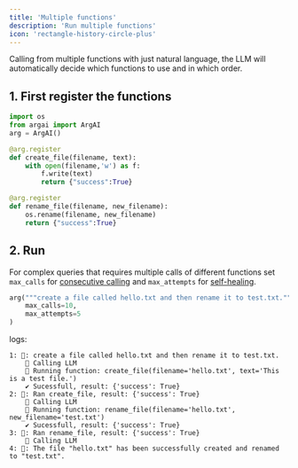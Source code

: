 ```yaml
---
title: 'Multiple functions'
description: 'Run multiple functions'
icon: 'rectangle-history-circle-plus'
---
```


Calling from multiple functions with just natural language, the LLM will automatically decide which functions to use and in which order.

## 1. First register the functions
```python
import os
from argai import ArgAI
arg = ArgAI()

@arg.register
def create_file(filename, text):
    with open(filename,'w') as f:
        f.write(text)
        return {"success":True}

@arg.register
def rename_file(filename, new_filename):
    os.rename(filename, new_filename)
    return {"success":True}
```

## 2. Run
For complex queries that requires multiple calls of different functions set `max_calls` for [consecutive calling](guides/consecutive-calls) and `max_attempts` for [self-healing](guides/self-healing).
```python
arg("""create a file called hello.txt and then rename it to test.txt.""",
    max_calls=10,
    max_attempts=5
)
```
logs:
```
1: 💬: create a file called hello.txt and then rename it to test.txt.
    📝 Calling LLM
    🏃 Running function: create_file(filename='hello.txt', text='This is a test file.')
    ✔️ Sucessfull, result: {'success': True}
2: 🌟: Ran create_file, result: {'success': True}
    📝 Calling LLM
    🏃 Running function: rename_file(filename='hello.txt', new_filename='test.txt')
    ✔️ Sucessfull, result: {'success': True}
3: 🌟: Ran rename_file, result: {'success': True}
    📝 Calling LLM
4: 🤖: The file "hello.txt" has been successfully created and renamed to "test.txt".
```